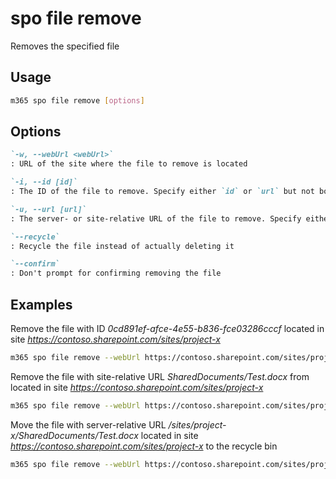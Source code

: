 
# spo file remove

Removes the specified file

## Usage

```sh
m365 spo file remove [options]
```

## Options

```md defintion-list
`-w, --webUrl <webUrl>`
: URL of the site where the file to remove is located

`-i, --id [id]`
: The ID of the file to remove. Specify either `id` or `url` but not both

`-u, --url [url]`
: The server- or site-relative URL of the file to remove. Specify either `id` or `url` but not both

`--recycle`
: Recycle the file instead of actually deleting it

`--confirm`
: Don't prompt for confirming removing the file
```

<Global />

## Examples

Remove the file with ID _0cd891ef-afce-4e55-b836-fce03286cccf_ located in site _https://contoso.sharepoint.com/sites/project-x_

```sh
m365 spo file remove --webUrl https://contoso.sharepoint.com/sites/project-x --id 0cd891ef-afce-4e55-b836-fce03286cccf
```

Remove the file with site-relative URL _SharedDocuments/Test.docx_ from located in site _https://contoso.sharepoint.com/sites/project-x_

```sh
m365 spo file remove --webUrl https://contoso.sharepoint.com/sites/project-x --url SharedDocuments/Test.docx
```

Move the file with server-relative URL _/sites/project-x/SharedDocuments/Test.docx_ located in site _https://contoso.sharepoint.com/sites/project-x_ to the recycle bin

```sh
m365 spo file remove --webUrl https://contoso.sharepoint.com/sites/project-x --url /sites/project-x/SharedDocuments/Test.docx --recycle
```
